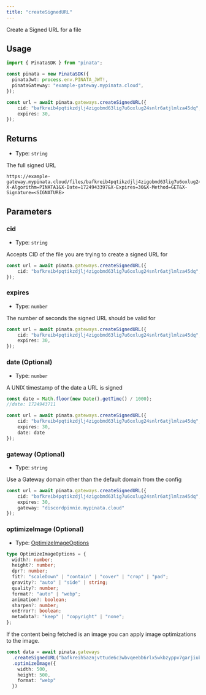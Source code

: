 ```yaml
---
title: "createSignedURL"
---
```


Create a Signed URL for a file

## Usage

```typescript
import { PinataSDK } from "pinata";

const pinata = new PinataSDK({
  pinataJwt: process.env.PINATA_JWT!,
  pinataGateway: "example-gateway.mypinata.cloud",
});

const url = await pinata.gateways.createSignedURL({
	cid: "bafkreib4pqtikzdjlj4zigobmd63lig7u6oxlug24snlr6atjlmlza45dq",
	expires: 30,
});
```

## Returns

- Type: `string`

The full signed URL

```
https://example-gateway.mypinata.cloud/files/bafkreib4pqtikzdjlj4zigobmd63lig7u6oxlug24snlr6atjlmlza45dq?X-Algorithm=PINATA1&X-Date=1724943397&X-Expires=30&X-Method=GET&X-Signature=<SIGNATURE>
```

## Parameters

### cid

- Type: `string`

Accepts CID of the file you are trying to create a signed URL for

```typescript
const url = await pinata.gateways.createSignedURL({
	cid: "bafkreib4pqtikzdjlj4zigobmd63lig7u6oxlug24snlr6atjlmlza45dq",
});
```

### expires

- Type: `number`

The number of seconds the signed URL should be valid for


```typescript
const url = await pinata.gateways.createSignedURL({
	cid: "bafkreib4pqtikzdjlj4zigobmd63lig7u6oxlug24snlr6atjlmlza45dq",
	expires: 30,
});
```

### date (Optional)

- Type: `number`

A UNIX timestamp of the date a URL is signed

```typescript
const date = Math.floor(new Date().getTime() / 1000);
//date: 1724943711

const url = await pinata.gateways.createSignedURL({
	cid: "bafkreib4pqtikzdjlj4zigobmd63lig7u6oxlug24snlr6atjlmlza45dq",
	expires: 30,
	date: date
});
```

### gateway (Optional)

- Type: `string`

Use a Gateway domain other than the default domain from the config

```typescript
const url = await pinata.gateways.createSignedURL({
	cid: "bafkreib4pqtikzdjlj4zigobmd63lig7u6oxlug24snlr6atjlmlza45dq",
	expires: 30,
	gateway: "discordpinnie.mypinata.cloud"
});
```

### optimizeImage (Optional)

- Type: [OptimizeImageOptions](/sdk/types#optimizeimageoptions)

```typescript
type OptimizeImageOptions = {
  width?: number;
  height?: number;
  dpr?: number;
  fit?: "scaleDown" | "contain" | "cover" | "crop" | "pad";
  gravity?: "auto" | "side" | string;
  quality?: number;
  format?: "auto" | "webp";
  animation?: boolean;
  sharpen?: number;
  onError?: boolean;
  metadata?: "keep" | "copyright" | "none";
};
```

If the content being fetched is an image you can apply image optimizations to the image.

```typescript
const data = await pinata.gateways
  .createSignedURL("bafkreih5aznjvttude6c3wbvqeebb6rlx5wkbzyppv7garjiubll2ceym4")
  .optimizeImage({
    width: 500,
    height: 500,
    format: "webp"
  })
```
